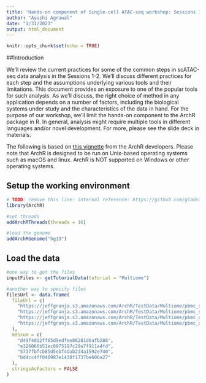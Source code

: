 ```yaml
---
title: 'Hands-on component of Single-cell ATAC-seq workshop: Sessions 1-2'
author: "Ayushi Agrawal"
date: "1/31/2023"
output: html_document
---
```


```r
knitr::opts_chunk$set(echo = TRUE)
```

##Introduction

We'll review the current practices for some of the common steps in scATAC-seq data analysis in the Sessions 1-2. We'll discuss different practices for each step and the assumptions underlying various tools and their limitations. This document provides an exposure to one of the popular tools for such analysis. As we'll discuss, the right choice of method in any application depends on a number of factors, including the biological systems under study and the characteristics of the data in hand. For the purpose of our workshop, we'll limit the hands-on component to the ArchR package in R. In general, analysis might require multiple tools in different languages and/or novel development. For more, please see the slide deck in materials. 

The following is based on [this vignette](https://www.archrproject.com//articles/Articles/tutorial.html) from the ArchR developers. Please note that ArchR is designed to be run on Unix-based operating systems such as macOS and linux. ArchR is NOT supported on Windows or other operating systems.

## Setup the working environment

```r
# TODO: remove this line: internal reference: https://github.com/gladstone-institutes/atacseq_cardio_multiomics
library(ArchR)

#set threads
addArchRThreads(threads = 16) 

#load the genome
addArchRGenome("hg19")
```

## Load the data

```r
#one way to get the files
inputFiles <- getTutorialData(tutorial = "Multiome")

#another way to specify files
filesUrl <- data.frame(
  fileUrl = c(
    "https://jeffgranja.s3.amazonaws.com/ArchR/TestData/Multiome/pbmc_sorted_3k.fragments.tsv.gz",
    "https://jeffgranja.s3.amazonaws.com/ArchR/TestData/Multiome/pbmc_sorted_3k.filtered_feature_bc_matrix.h5",
    "https://jeffgranja.s3.amazonaws.com/ArchR/TestData/Multiome/pbmc_unsorted_3k.fragments.tsv.gz",
    "https://jeffgranja.s3.amazonaws.com/ArchR/TestData/Multiome/pbmc_unsorted_3k.filtered_feature_bc_matrix.h5"
  ),
  md5sum = c(
    "d49f4012ff65d9edfee86281d6afb286",
    "e326066b51ec8975197c29a7f911a4fd",
    "5737fbfcb85d5ebf4dab234a1592e740",
    "bd4cc4ff040987e1438f1737be606a27"
  ),
  stringsAsFactors = FALSE
)
```


